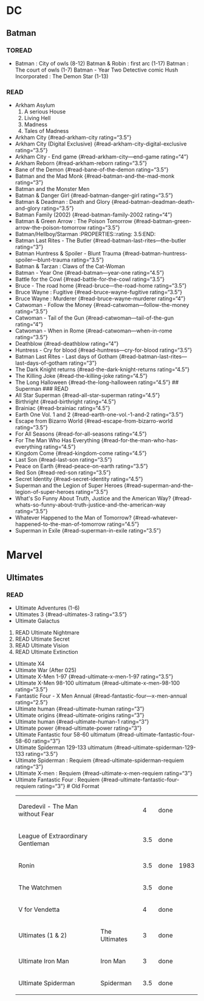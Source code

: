 = DC =

== Batman ==

=== TOREAD ===

* Batman : City of owls (8-12) Batman &amp; Robin : first arc (1-17) Batman : The court of owls (1-7) Batman - Year Two Detective comic Hush Incorporated : The Demon Star (1-13)

=== READ ===

* Arkham Asylum
*# A serious House
*# Living Hell
*# Madness
*# Tales of Madness
* Arkham City {#read-arkham-city rating=“3.5”}
* Arkham City (Digital Exclusive) {#read-arkham-city-digital-exclusive rating=“3.5”}
* Arkham City - End game {#read-arkham-city—end-game rating=“4”}
* Arkham Reborn {#read-arkham-reborn rating=“3.5”}
* Bane of the Demon {#read-bane-of-the-demon rating=“3.5”}
* Batman and the Mad Monk {#read-batman-and-the-mad-monk rating=“3”}
* Batman and the Monster Men
* Batman &amp; Danger Girl {#read-batman-danger-girl rating=“3.5”}
* Batman &amp; Deadman : Death and Glory {#read-batman-deadman-death-and-glory rating=“3.5”}
* Batman Family (2002) {#read-batman-family-2002 rating=“4”}
* Batman &amp; Green Arrow : The Poison Tomorrow {#read-batman-green-arrow-the-poison-tomorrow rating=“3.5”}
* Batman/Hellboy/Starman :PROPERTIES::rating: 3.5:END:
* Batman Last Rites - The Butler {#read-batman-last-rites—the-butler rating=“3”}
* Batman Huntress &amp; Spoiler - Blunt Trauma {#read-batman-huntress-spoiler—blunt-trauma rating=“3.5”}
* Batman &amp; Tarzan : Claws of the Cat-Woman
* Batman - Year One {#read-batman—year-one rating=“4.5”}
* Battle for the Cowl {#read-battle-for-the-cowl rating=“3.5”}
* Bruce - The road home {#read-bruce—the-road-home rating=“3.5”}
* Bruce Wayne : Fugitive {#read-bruce-wayne-fugitive rating=“3.5”}
* Bruce Wayne : Murderer {#read-bruce-wayne-murderer rating=“4”}
* Catwoman - Follow the Money {#read-catwoman—follow-the-money rating=“3.5”}
* Catwoman - Tail of the Gun {#read-catwoman—tail-of-the-gun rating=“4”}
* Catwoman - When in Rome {#read-catwoman—when-in-rome rating=“3.5”}
* Deathblow {#read-deathblow rating=“4”}
* Huntress - Cry for blood {#read-huntress—cry-for-blood rating=“3.5”}
* Batman Last Rites - Last days of Gotham {#read-batman-last-rites—last-days-of-gotham rating=“3”}
* The Dark Knight returns {#read-the-dark-knight-returns rating=“4.5”}
* The Killing Joke {#read-the-killing-joke rating=“4.5”}
* The Long Halloween {#read-the-long-halloween rating=“4.5”} ## Superman ### READ
* All Star Superman {#read-all-star-superman rating=“4.5”}
* Birthright {#read-birthright rating=“4.5”}
* Brainiac {#read-brainiac rating=“4.5”}
* Earth One Vol. 1 and 2 {#read-earth-one-vol.-1-and-2 rating=“3.5”}
* Escape from Bizarro World {#read-escape-from-bizarro-world rating=“3.5”}
* For All Seasons {#read-for-all-seasons rating=“4.5”}
* For The Man Who Has Everything {#read-for-the-man-who-has-everything rating=“4.5”}
* Kingdom Come {#read-kingdom-come rating=“4.5”}
* Last Son {#read-last-son rating=“3.5”}
* Peace on Earth {#read-peace-on-earth rating=“3.5”}
* Red Son {#read-red-son rating=“3.5”}
* Secret Identity {#read-secret-identity rating=“4.5”}
* Superman and the Legion of Super Heroes {#read-superman-and-the-legion-of-super-heroes rating=“3.5”}
* What's So Funny About Truth, Justice and the American Way? {#read-whats-so-funny-about-truth-justice-and-the-american-way rating=“3.5”}
* Whatever Happened to the Man of Tomorrow? {#read-whatever-happened-to-the-man-of-tomorrow rating=“4.5”}
* Superman in Exile {#read-superman-in-exile rating=“3.5”}

= Marvel =

== Ultimates ==

=== READ ===

* Ultimate Adventures (1-6)
* Ultimates 3 {#read-ultimates-3 rating=“3.5”}
* Ultimate Galactus

# READ Ultimate Nightmare
# READ Ultimate Secret
# READ Ultimate Vision
# READ Ultimate Extinction

<ul>
<li><p>Ultimate X4</p></li>
<li><p>Ultimate War (After 025)</p></li>
<li><p>Ultimate X-Men 1-97 {#read-ultimate-x-men-1-97 rating=“3.5”}</p></li>
<li><p>Ultimate X-Men 98-100 <span class="tag" tag-name="ultimatum">ultimatum</span> {#read-ultimate-x-men-98-100 rating=“3.5”}</p></li>
<li><p>Fantastic Four - X Men Annual {#read-fantastic-four—x-men-annual rating=“2.5”}</p></li>
<li><p>Ultimate human {#read-ultimate-human rating=“3”}</p></li>
<li><p>Ultimate origins {#read-ultimate-origins rating=“3”}</p></li>
<li><p>Ultimate human {#read-ultimate-human-1 rating=“3”}</p></li>
<li><p>Ultimate power {#read-ultimate-power rating=“3”}</p></li>
<li><p>Ultimate Fantastic four 58-60 <span class="tag" tag-name="ultimatum">ultimatum</span> {#read-ultimate-fantastic-four-58-60 rating=“3”}</p></li>
<li><p>Ultimate Spiderman 129-133 <span class="tag" tag-name="ultimatum">ultimatum</span> {#read-ultimate-spiderman-129-133 rating=“3.5”}</p></li>
<li><p>Ultimate Spiderman : Requiem {#read-ultimate-spiderman-requiem rating=“3”}</p></li>
<li><p>Ultimate X-men : Requiem {#read-ultimate-x-men-requiem rating=“3”}</p></li>
<li><p>Ultimate Fantastic Four : Requiem {#read-ultimate-fantastic-four-requiem rating=“3”} # Old Format</p>
{|
| Daredevil - The Man without Fear
|
| 4
| done
|
|-
| League of Extraordinary Gentleman
|
| 3.5
| done
|
|-
| Ronin
|
| 3.5
| done
| 1983
|-
| The Watchmen
|
| 3.5
| done
|
|-
| V for Vendetta
|
| 4
| done
|
|-
| Ultimates (1 &amp; 2)
| The Ultimates
| 3
| done
|
|-
| Ultimate Iron Man
| Iron Man
| 3
| done
|
|-
| Ultimate Spiderman
| Spiderman
| 3.5
| done
|
|}
</li></ul>
